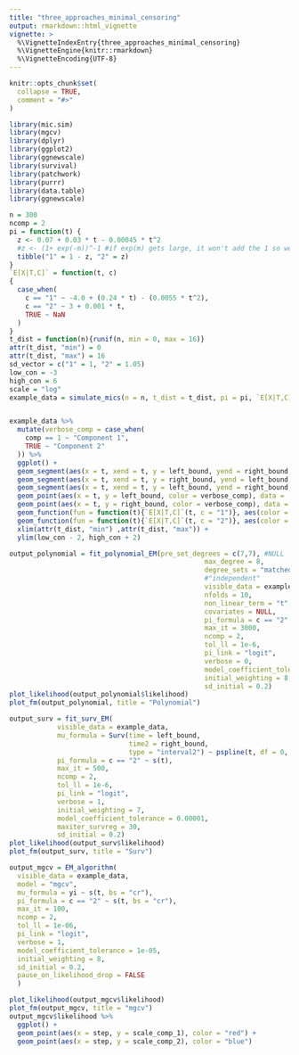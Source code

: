 ```yaml
---
title: "three_approaches_minimal_censoring"
output: rmarkdown::html_vignette
vignette: >
  %\VignetteIndexEntry{three_approaches_minimal_censoring}
  %\VignetteEngine{knitr::rmarkdown}
  %\VignetteEncoding{UTF-8}
---
```


```r
knitr::opts_chunk$set(
  collapse = TRUE,
  comment = "#>"
)
```

```r
library(mic.sim)
library(mgcv)
library(dplyr)
library(ggplot2)
library(ggnewscale)
library(survival)
library(patchwork)
library(purrr)
library(data.table)
library(ggnewscale)
```

```r
n = 300
ncomp = 2
pi = function(t) {
  z <- 0.07 + 0.03 * t - 0.00045 * t^2
  #z <- (1+ exp(-m))^-1 #if exp(m) gets large, it won't add the 1 so we write like this
  tibble("1" = 1 - z, "2" = z)
}
`E[X|T,C]` = function(t, c)
{
  case_when(
    c == "1" ~ -4.0 + (0.24 * t) - (0.0055 * t^2),
    c == "2" ~ 3 + 0.001 * t,
    TRUE ~ NaN
  )
}
t_dist = function(n){runif(n, min = 0, max = 16)}
attr(t_dist, "min") = 0
attr(t_dist, "max") = 16
sd_vector = c("1" = 1, "2" = 1.05)
low_con = -3
high_con = 6
scale = "log"
example_data = simulate_mics(n = n, t_dist = t_dist, pi = pi, `E[X|T,C]` = `E[X|T,C]`, sd_vector = sd_vector, covariate_list = NULL, covariate_effect_vector = c(0), low_con = low_con, high_con = high_con, scale = "log") %>% suppressMessages()


example_data %>% 
  mutate(verbose_comp = case_when(
    comp == 1 ~ "Component 1",
    TRUE ~ "Component 2"
  )) %>% 
  ggplot() +
  geom_segment(aes(x = t, xend = t, y = left_bound, yend = right_bound, color = verbose_comp), data = (. %>% filter(left_bound != -Inf & right_bound != Inf)), alpha = 0.3) +
  geom_segment(aes(x = t, xend = t, y = right_bound, yend = left_bound, color = verbose_comp), data = (. %>% filter(left_bound == -Inf) %>% mutate(left_bound = low_con - 2)), arrow = arrow(length = unit(0.03, "npc")), alpha = 0.3) +
  geom_segment(aes(x = t, xend = t, y = left_bound, yend = right_bound, color = verbose_comp), data = (. %>% filter(right_bound == Inf) %>% mutate(right_bound = high_con + 2)), arrow = arrow(length = unit(0.03, "npc")), alpha = 0.3) +
  geom_point(aes(x = t, y = left_bound, color = verbose_comp), data = . %>% filter(left_bound != -Inf), alpha = 0.3) +
  geom_point(aes(x = t, y = right_bound, color = verbose_comp), data = . %>% filter(right_bound != Inf), alpha = 0.3) +
  geom_function(fun = function(t){`E[X|T,C]`(t, c = "1")}, aes(color = "Component 1 Mean")) +
  geom_function(fun = function(t){`E[X|T,C]`(t, c = "2")}, aes(color = "Component 2 Mean")) +
  xlim(attr(t_dist, "min") ,attr(t_dist, "max")) +
  ylim(low_con - 2, high_con + 2)
```

```r
output_polynomial = fit_polynomial_EM(pre_set_degrees = c(7,7), #NULL
                                                 max_degree = 8,
                                                 degree_sets = "matched",
                                                 #"independent"
                                                 visible_data = example_data,
                                                 nfolds = 10,
                                                 non_linear_term = "t",
                                                 covariates = NULL,
                                                 pi_formula = c == "2" ~ s(t),
                                                 max_it = 3000,
                                                 ncomp = 2,
                                                 tol_ll = 1e-6,
                                                 pi_link = "logit",
                                                 verbose = 0,
                                                 model_coefficient_tolerance = 0.00001,
                                                 initial_weighting = 8,
                                                 sd_initial = 0.2) 
plot_likelihood(output_polynomial$likelihood)
plot_fm(output_polynomial, title = "Polynomial")
```

```r
output_surv = fit_surv_EM( 
            visible_data = example_data, 
            mu_formula = Surv(time = left_bound,
                              time2 = right_bound,
                              type = "interval2") ~ pspline(t, df = 0, caic = TRUE),
            pi_formula = c == "2" ~ s(t),
            max_it = 500,
            ncomp = 2,
            tol_ll = 1e-6,
            pi_link = "logit",
            verbose = 1,
            initial_weighting = 7,
            model_coefficient_tolerance = 0.00001,
            maxiter_survreg = 30,
            sd_initial = 0.2)
plot_likelihood(output_surv$likelihood)
plot_fm(output_surv, title = "Surv")
```


```r
output_mgcv = EM_algorithm(
  visible_data = example_data, 
  model = "mgcv", 
  mu_formula = yi ~ s(t, bs = "cr"), 
  pi_formula = c == "2" ~ s(t, bs = "cr"),
  max_it = 100,
  ncomp = 2,
  tol_ll = 1e-06,
  pi_link = "logit",
  verbose = 1,
  model_coefficient_tolerance = 1e-05,
  initial_weighting = 8,
  sd_initial = 0.2,
  pause_on_likelihood_drop = FALSE
  )

plot_likelihood(output_mgcv$likelihood)
plot_fm(output_mgcv, title = "mgcv")
output_mgcv$likelihood %>% 
  ggplot() + 
  geom_point(aes(x = step, y = scale_comp_1), color = "red") +
  geom_point(aes(x = step, y = scale_comp_2), color = "blue")

```

